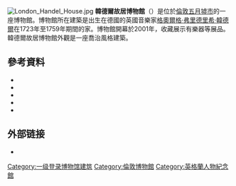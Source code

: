 {{noteTA|G1=Music|G2=People}}
{{multiple issues|
{{Expand language|time=2016-04-30T00:42:22+00:00}}
{{expand|time=2016-04-30T00:42:22+00:00}}
{{no footnotes|time=2016-04-30T00:42:22+00:00}}
}}
[[File:London_Handel_House.jpg|thumb]]
'''韓德爾故居博物館'''（{{lang-en|Handel House Museum}}）是位於[[倫敦|倫敦]][[五月墟市|五月墟市]]的一座博物館。博物館所在建築是出生在德國的英國音樂家[[格奧爾格·弗里德里希·韓德爾|格奧爾格·弗里德里希·韓德爾]]在1723年至1759年期間的家。博物館開幕於2001年，收藏展示有樂器等展品。韓德爾故居博物館外觀是一座喬治風格建築。

==參考資料==
*{{cite book |title=Handel House Museum Companion |url=http://books.google.com.au/books?id=gAk6AQAAIAAJ |publisher=Handel House Trust |year=2001 |location=University of California |first1=Jacqueline |last1=Riding |first2=Donald |last2=|authorlink2= |first3=Anthony |last3=Hicks |isbn=0-9541670-0-7 |ref=harv}}
*{{cite book |title=Life of Handel |url=http://books.google.com/?id=cDUBAAAAQAAJ |publisher=Tiger of the Stripe |year=2009 |location=[[Oxford_University|Oxford University]] |last=Schoelcher |first=Victor |authorlink= |others=Translated by J. Lowe |edition=2nd |isbn=1-904799-38-8 |origyear=1857 |ref=harv}}
*{{cite book |title=The Clavichord |url=http://books.google.com.au/books?id=cDUBAAAAQAAJ&hl=en |publisher=Cambridge University Press |year=1998 |location=Cambridge, UK |last=Brauchli |first=Bernard |isbn=0-521-63067-3 |ref=harv |access-date=2016-04-30 |archive-date=2020-08-09 |archive-url=https://web.archive.org/web/20200809061503/https://books.google.com.au/books?id=cDUBAAAAQAAJ&hl=en |dead-url=no }}
*{{cite book |title=George Frideric Handel: A Music Lover's Guide to His Life, His Faith & the Development of Messiah and His Other Oratorios |url=http://books.google.com.au/books?id=Jn8fz2qwjpwC |publisher=WordPower Publishing |location=Youngstown, NY |year=2007 |last=Van Til |first =Maria |isbn=978-0-9794785-0-5 |ref=harv}}
*{{citation |first=David |last=Vickers |title=London Sings Hallelujah: A report from the long-awaited Handel House Museum |year=2001 |journal=Andante |url=http://www.gfhandel.org/handelhouse/handelhousevickersarticle.pdf |deadurl=yes |archiveurl=https://web.archive.org/web/20130530003750/http://www.gfhandel.org/handelhouse/handelhousevickersarticle.pdf |archivedate=2013-05-30 |accessdate=2016-04-30 }}
{{coord|51.513|-0.1459|type:landmark_region:GB|display=title}}

== 外部链接 ==
*{{Official|https://handelhendrix.org/}}{{en}}

[[Category:一级登录博物馆建筑|Category:一级登录博物馆建筑]]
[[Category:倫敦博物館|Category:倫敦博物館]]
[[Category:英格蘭人物紀念館|Category:英格蘭人物紀念館]]